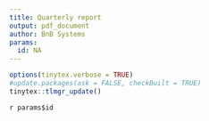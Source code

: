 ```yaml
---
title: Quarterly report
output: pdf_document
author: BnB Systems
params:
  id: NA
---
```

 
```r
options(tinytex.verbose = TRUE)
#update.packages(ask = FALSE, checkBuilt = TRUE)
tinytex::tlmgr_update()
```


`r params$id`